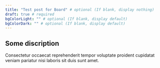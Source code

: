 ```yaml
---
title: "Test post for Board" # optional (If blank, display nothing)
draft: true # required
bgColorLight: "" # optional (If blank, display default)
bgColorDark: "" # optional (If blank, display default)
---
```


## Some discription

Consectetur occaecat reprehenderit tempor voluptate proident cupidatat veniam pariatur nisi laboris sit duis sunt amet.
